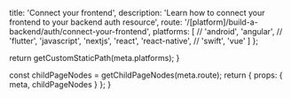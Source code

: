 
  title: 'Connect your frontend',
  description:
    'Learn how to connect your frontend to your backend auth resource',
  route: '/[platform]/build-a-backend/auth/connect-your-frontend',
  platforms: [
    // 'android',
    'angular',
    // 'flutter',
    'javascript',
    'nextjs',
    'react',
    'react-native',
    // 'swift',
    'vue'
  ]
};

  return getCustomStaticPath(meta.platforms);
}

  const childPageNodes = getChildPageNodes(meta.route);
  return {
    props: {
      meta,
      childPageNodes
    }
  };
}

<Overview childPageNodes={props.childPageNodes} />
